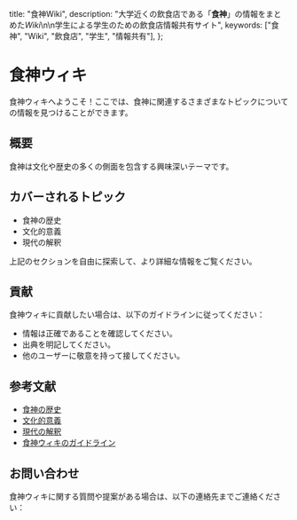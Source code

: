   title: "食神Wiki",
  description:
    "大学近くの飲食店である「**食神**」の情報をまとめた*Wiki*\n\n学生による学生のための飲食店情報共有サイト",
  keywords: ["食神", "Wiki", "飲食店", "学生", "情報共有"],
};

# 食神ウィキ

食神ウィキへようこそ！ここでは、食神に関連するさまざまなトピックについての情報を見つけることができます。

## 概要

食神は文化や歴史の多くの側面を包含する興味深いテーマです。

## カバーされるトピック

- 食神の歴史
- 文化的意義
- 現代の解釈

上記のセクションを自由に探索して、より詳細な情報をご覧ください。

## 貢献

食神ウィキに貢献したい場合は、以下のガイドラインに従ってください：

- 情報は正確であることを確認してください。
- 出典を明記してください。
- 他のユーザーに敬意を持って接してください。

## 参考文献

- [食神の歴史](https://example.com/history)
- [文化的意義](https://example.com/cultural-significance)
- [現代の解釈](https://example.com/modern-interpretation)
- [食神ウィキのガイドライン](https://example.com/guidelines)

## お問い合わせ

食神ウィキに関する質問や提案がある場合は、以下の連絡先までご連絡ください：
